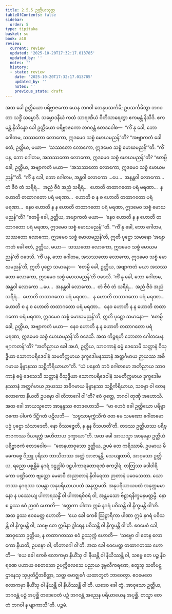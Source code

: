 ```yaml
---
title: 2.5.5 ဥတ္တိယသုတ္တ
tableOfContents: false
sidebar:
  order: 5
type: tipitaka
basket: su
book: a10
review:
  current: review
  updated: '2025-10-20T17:32:17.013785'
  updated_by: ''
  notes: ''
  history:
  - state: review
    date: '2025-10-20T17:32:17.013785'
    updated_by: ''
    notes: ''
    previous_state: draft
---
```



<DynamicBreadcrumb />


<ReviewStatus review={frontmatter.review} showDetails={true} />

<HypothesisAnnotation frontmatter={frontmatter} />

<Division number="95" book="a10" e="ch" v="17" p="412">

<Paragraph number="836" book="a10">
အထ ခေါ ဥတ္တိယော ပရိဗ္ဗာဇကော ယေန ဘဂဝါ တေနုပသင်္ကမိ; ဥပသင်္ကမိတွာ ဘဂဝတာ သဒ္ဓိံ သမ္မောဒိ. သမ္မောဒနီယံ ကထံ သာရဏီယံ ဝီတိသာရေတွာ ဧကမန္တံ နိသီဒိ. ဧကမန္တံ နိသိန္နော ခေါ ဥတ္တိယော ပရိဗ္ဗာဇကော ဘဂဝန္တံ ဧတဒဝေါစ—  “ကိံ နု ခေါ, ဘော ဂေါတမ, သဿတော လောကော, ဣဒမေဝ သစ္စံ မောဃမညန်”တိ? “အဗျာကတံ ခေါ ဧတံ, ဥတ္တိယ, မယာ—  ‘သဿတော လောကော, ဣဒမေဝ သစ္စံ မောဃမညန်’”တိ.
</Paragraph>

<Paragraph number="837" book="a10">
“ကိံ ပန, ဘော ဂေါတမ, အသဿတော လောကော, ဣဒမေဝ သစ္စံ မောဃမညန်”တိ? “ဧတမ္ပိ ခေါ, ဥတ္တိယ, အဗျာကတံ မယာ—  ‘အသဿတော လောကော, ဣဒမေဝ သစ္စံ မောဃမညန်’”တိ.
</Paragraph>

<Paragraph number="838" book="a10">
“ကိံ နု ခေါ, ဘော ဂေါတမ, အန္တဝါ လောကော …ပေ…  အနန္တဝါ လောကော…  တံ ဇီဝံ တံ သရီရံ…  အညံ ဇီဝံ အညံ သရီရံ…  ဟောတိ တထာဂတော ပရံ မရဏာ…  န ဟောတိ တထာဂတော ပရံ မရဏာ…  ဟောတိ စ န စ ဟောတိ တထာဂတော ပရံ မရဏာ…  နေဝ ဟောတိ န န ဟောတိ တထာဂတော ပရံ မရဏာ, ဣဒမေဝ သစ္စံ မောဃမညန်”တိ? “ဧတမ္ပိ ခေါ, ဥတ္တိယ, အဗျာကတံ မယာ—  ‘နေဝ ဟောတိ န န ဟောတိ တထာဂတော ပရံ မရဏာ, ဣဒမေဝ သစ္စံ မောဃမညန်’”တိ.
</Paragraph>

<Paragraph number="839" book="a10">
“‘ကိံ နု ခေါ, ဘော ဂေါတမ, သဿတော လောကော, ဣဒမေဝ သစ္စံ မောဃမညန်’တိ, ဣတိ ပုဋ္ဌော သမာနော ‘အဗျာကတံ ခေါ ဧတံ, ဥတ္တိယ, မယာ—  သဿတော လောကော, ဣဒမေဝ သစ္စံ မောဃမညန်’တိ ဝဒေသိ.
</Paragraph>

<Paragraph number="840" book="a10">
‘ကိံ ပန, ဘော ဂေါတမ, အသဿတော လောကော, ဣဒမေဝ သစ္စံ မောဃမညန်’တိ, ဣတိ ပုဋ္ဌော သမာနော—  ‘ဧတမ္ပိ ခေါ, ဥတ္တိယ, အဗျာကတံ မယာ အသဿတော လောကော, ဣဒမေဝ သစ္စံ မောဃမညန်’တိ ဝဒေသိ.
</Paragraph>

<Paragraph number="841" book="a10">
‘ကိံ နု ခေါ, ဘော ဂေါတမ, အန္တဝါ လောကော …ပေ…  အနန္တဝါ လောကော…  တံ ဇီဝံ တံ သရီရံ…  အညံ ဇီဝံ အညံ သရီရံ…  ဟောတိ တထာဂတော ပရံ မရဏာ…  န ဟောတိ တထာဂတော ပရံ မရဏာ…  ဟောတိ စ န စ ဟောတိ တထာဂတော ပရံ မရဏာ…  နေဝ ဟောတိ န န ဟောတိ တထာဂတော ပရံ မရဏာ, ဣဒမေဝ သစ္စံ မောဃမညန်’တိ, ဣတိ ပုဋ္ဌော သမာနော—  ‘ဧတမ္ပိ ခေါ, ဥတ္တိယ, အဗျာကတံ မယာ—  နေဝ ဟောတိ န န ဟောတိ တထာဂတော ပရံ မရဏာ, ဣဒမေဝ သစ္စံ မောဃမညန်’တိ ဝဒေသိ. အထ ကိဉ္စရဟိ ဘောတာ ဂေါတမေန ဗျာကတန်”တိ?
</Paragraph>

<Paragraph number="842" book="a10">
“အဘိညာယ ခေါ အဟံ, ဥတ္တိယ, သာဝကာနံ ဓမ္မံ ဒေသေမိ သတ္တာနံ ဝိသုဒ္ဓိယာ သောကပရိဒေဝါနံ သမတိက္ကမာယ ဒုက္ခဒေါမနဿာနံ အတ္ထင်္ဂမာယ ဉာယဿ အဓိဂမာယ နိဗ္ဗာနဿ သစ္ဆိကိရိယာယာ”တိ.
</Paragraph>

<Paragraph number="843" book="a10">
“ယံ ပနေတံ ဘဝံ ဂေါတမော အဘိညာယ သာဝကာနံ ဓမ္မံ ဒေသေသိ သတ္တာနံ ဝိသုဒ္ဓိယာ သောကပရိဒေဝါနံ သမတိက္ကမာယ ဒုက္ခဒေါမနဿာနံ အတ္ထင်္ဂမာယ ဉာယဿ အဓိဂမာယ နိဗ္ဗာနဿ သစ္ဆိကိရိယာယ, သဗ္ဗော ဝါ တေန လောကော နီယတိ ဥပဍ္ဎော ဝါ တိဘာဂေါ ဝါ”တိ? ဧဝံ ဝုတ္တေ, ဘဂဝါ တုဏှီ အဟောသိ.
</Paragraph>

<Paragraph number="844" book="a10">
အထ ခေါ အာယသ္မတော အာနန္ဒဿ ဧတဒဟောသိ—  “မာ ဟေဝံ ခေါ ဥတ္တိယော ပရိဗ္ဗာဇကော ပါပကံ ဒိဋ္ဌိဂတံ ပဋိလဘိ—  ‘သဗ္ဗသာမုက္ကံသိကံ ဝတ မေ သမဏော ဂေါတမော ပဉှံ ပုဋ္ဌော သံသာဒေတိ, နော ဝိဿဇ္ဇေတိ, န နူန ဝိသဟတီ’တိ. တဒဿ ဥတ္တိယဿ ပရိဗ္ဗာဇကဿ ဒီဃရတ္တံ အဟိတာယ ဒုက္ခာယာ”တိ.
</Paragraph>

<Paragraph number="845" book="a10">
အထ ခေါ အာယသ္မာ အာနန္ဒော ဥတ္တိယံ ပရိဗ္ဗာဇကံ ဧတဒဝေါစ—  “တေနဟာဝုသော ဥတ္တိယ, ဥပမံ တေ ကရိဿာမိ. ဥပမာယ မိဓေကစ္စေ ဝိညူ ပုရိသာ ဘာသိတဿ အတ္ထံ အာဇာနန္တိ. သေယျထာပိ, အာဝုသော ဥတ္တိယ, ရညော ပစ္စန္တိမံ နဂရံ ဒဠှုဒ္ဓါပံ ဒဠှပါကာရတောရဏံ ဧကဒွါရံ. တတြဿ ဒေါဝါရိကော ပဏ္ဍိတော ဗျတ္တော မေဓာဝီ အညာတာနံ နိဝါရေတာ ဉာတာနံ ပဝေသေတာ. သော တဿ နဂရဿ သမန္တာ အနုပရိယာယပထံ အနုက္ကမတိ. အနုပရိယာယပထံ အနုက္ကမမာနော န ပဿေယျ ပါကာရသန္ဓိံ ဝါ ပါကာရဝိဝရံ ဝါ, အန္တမသော ဗိဠာရနိက္ခမနမတ္တမ္ပိ. နော စ ခွဿ ဧဝံ ဉာဏံ ဟောတိ—  ‘ဧတ္တကာ ပါဏာ ဣမံ နဂရံ ပဝိသန္တိ ဝါ နိက္ခမန္တိ ဝါ’တိ. အထ ခွဿ ဧဝမေတ္ထ ဟောတိ—  ‘ယေ ခေါ ကေစိ ဩဠာရိကာ ပါဏာ ဣမံ နဂရံ ပဝိသန္တိ ဝါ နိက္ခမန္တိ ဝါ, သဗ္ဗေ တေ ဣမိနာ ဒွါရေန ပဝိသန္တိ ဝါ နိက္ခမန္တိ ဝါ’တိ.
</Paragraph>

<Paragraph number="846" book="a10">
ဧဝမေဝံ ခေါ, အာဝုသော ဥတ္တိယ, န တထာဂတဿ ဧဝံ ဥဿုက္ကံ ဟောတိ—  ‘သဗ္ဗော ဝါ တေန လောကော နီယတိ, ဥပဍ္ဎော ဝါ, တိဘာဂေါ ဝါ’တိ. အထ ခေါ ဧဝမေတ္ထ တထာဂတဿ ဟောတိ—  ‘ယေ ခေါ ကေစိ လောကမှာ နီယိံသု ဝါ နီယန္တိ ဝါ နီယိဿန္တိ ဝါ, သဗ္ဗေ တေ ပဉ္စ နီဝရဏေ ပဟာယ စေတသော ဥပက္ကိလေသေ ပညာယ ဒုဗ္ဗလီကရဏေ, စတူသု သတိပဋ္ဌာနေသု သုပ္ပတိဋ္ဌိတစိတ္တာ, သတ္တ ဗောဇ္ဈင်္ဂေ ယထာဘူတံ ဘာဝေတွာ. ဧဝမေတေ လောကမှာ နီယိံသု ဝါ နီယန္တိ ဝါ နီယိဿန္တိ ဝါ’တိ. ယဒေဝ ခေါ တွံ, အာဝုသော ဥတ္တိယ, ဘဂဝန္တံ ပဉှံ အပုစ္ဆိ တဒေဝေတံ ပဉှံ ဘဂဝန္တံ အညေန ပရိယာယေန အပုစ္ဆိ. တသ္မာ တေ တံ ဘဂဝါ န ဗျာကာသီ”တိ.

</Paragraph>
</Division>

<Paragraph number="847" type="center" book="a10">
ပဉ္စမံ.
</Paragraph>